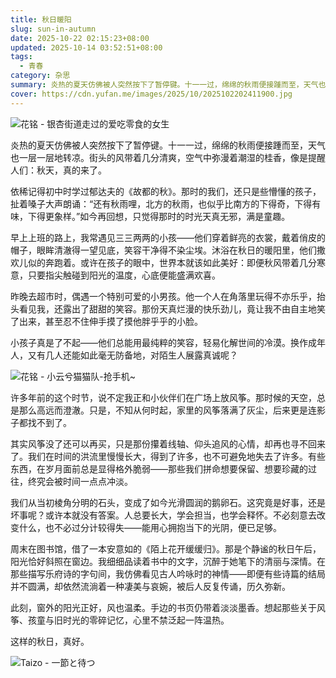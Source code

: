 ```yaml
---
title: 秋日暖阳
slug: sun-in-autumn
date: 2025-10-22 02:15:23+08:00
updated: 2025-10-14 03:52:51+08:00
tags:
  - 青春
category: 杂思
summary: 炎热的夏天仿佛被人突然按下了暂停键。十一一过，绵绵的秋雨便接踵而至，天气也一层一层地转凉。
cover: https://cdn.yufan.me/images/2025/10/2025102202411900.jpg
---
```


![花铭 - 银杏街道走过的爱吃零食的女生](https://cdn.yufan.me/images/2025/10/2025102202464100.jpg)

<MusicPlayer id={30590331} />

炎热的夏天仿佛被人突然按下了暂停键。十一一过，绵绵的秋雨便接踵而至，天气也一层一层地转凉。街头的风带着几分清爽，空气中弥漫着潮湿的桂香，像是提醒人们：秋天，真的来了。

依稀记得初中时学过郁达夫的《故都的秋》。那时的我们，还只是些懵懂的孩子，扯着嗓子大声朗诵：“还有秋雨哩，北方的秋雨，也似乎比南方的下得奇，下得有味，下得更象样。”如今再回想，只觉得那时的时光天真无邪，满是童趣。

早上上班的路上，我常遇见三三两两的小孩——他们穿着鲜亮的衣裳，戴着俏皮的帽子，眼眸清澈得一望见底，笑容干净得不染尘埃。沐浴在秋日的暖阳里，他们撒欢儿似的奔跑着。或许在孩子的眼中，世界本就该如此美好：即便秋风带着几分寒意，只要指尖触碰到阳光的温度，心底便能盛满欢喜。

昨晚去超市时，偶遇一个特别可爱的小男孩。他一个人在角落里玩得不亦乐乎，抬头看见我，还露出了甜甜的笑容。那份天真烂漫的快乐劲儿，竟让我不由自主地笑了出来，甚至忍不住伸手摸了摸他胖乎乎的小脸。

小孩子真是了不起——他们总能用最纯粹的笑容，轻易化解世间的冷漠。换作成年人，又有几人还能如此毫无防备地，对陌生人展露真诚呢？

![花铭 - 小云兮猫猫队-抢手机~](https://cdn.yufan.me/images/2025/10/2025102202544100.jpg)

许多年前的这个时节，说不定我正和小伙伴们在广场上放风筝。那时候的天空，总是那么高远而澄澈。只是，不知从何时起，家里的风筝落满了灰尘，后来更是连影子都找不到了。

其实风筝没了还可以再买，只是那份攥着线轴、仰头追风的心情，却再也寻不回来了。我们在时间的洪流里慢慢长大，得到了许多，也不可避免地失去了许多。有些东西，在岁月面前总是显得格外脆弱——那些我们拼命想要保留、想要珍藏的过往，终究会被时间一点点冲淡。

我们从当初棱角分明的石头，变成了如今光滑圆润的鹅卵石。这究竟是好事，还是坏事呢？或许本就没有答案。人总要长大，学会担当，也学会释怀。不必刻意去改变什么，也不必过分计较得失——能用心拥抱当下的光阴，便已足够。

周末在图书馆，借了一本安意如的《陌上花开缓缓归》。那是个静谧的秋日午后，阳光恰好斜照在窗边。我细细品读着书中的文字，沉醉于她笔下的清丽与深情。在那些描写乐府诗的字句间，我仿佛看见古人吟咏时的神情——即便有些诗篇的结局并不圆满，却依然流淌着一种凄美与哀婉，被后人反复传诵，历久弥新。

此刻，窗外的阳光正好，风也温柔。手边的书页仍带着淡淡墨香。想起那些关于风筝、孩童与旧时光的零碎记忆，心里不禁泛起一阵温热。

这样的秋日，真好。

![Taizo - 一節と待つ](https://cdn.yufan.me/images/2025/10/2025102202440000.jpg)

